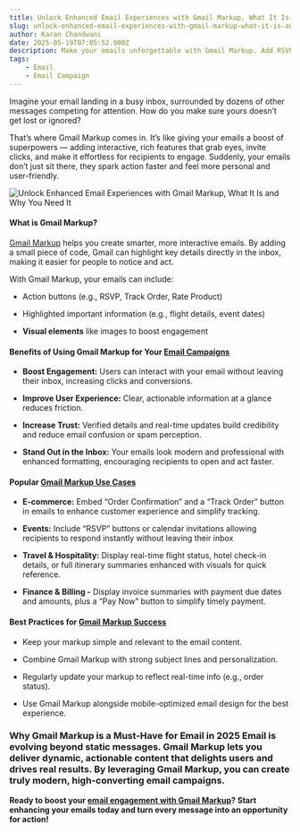 ```yaml
---
title: Unlock Enhanced Email Experiences with Gmail Markup, What It Is and Why You Need It
slug: unlock-enhanced-email-experiences-with-gmail-markup-what-it-is-and-why-you-need-it
author: Karan Chandwani
date: 2025-05-19T07:05:52.000Z
description: Make your emails unforgettable with Gmail Markup. Add RSVP buttons, order tracking & more that invite your readers to act instantly—turning every email into a powerful connection in 2025.
tags:
    - Email
    - Email Campaign
---
```


Imagine your email landing in a busy inbox, surrounded by dozens of other messages competing for attention. How do you make sure yours doesn’t get lost or ignored?

That’s where Gmail Markup comes in. It’s like giving your emails a boost of superpowers — adding interactive, rich features that grab eyes, invite clicks, and make it effortless for recipients to engage. Suddenly, your emails don’t just sit there, they spark action faster and feel more personal and user-friendly.

![Unlock Enhanced Email Experiences with Gmail Markup, What It Is and Why You Need It](/assets/blogs/unlock-enhanced-email-experiences-with-gmail-markup-what-it-is-and-why-you-need-it.png)

#### **What is Gmail Markup?**

[Gmail Markup](https://msg91.com/help/email/What-is-Gmail-Markup-and-How-to-Use-It-) helps you create smarter, more interactive emails. By adding a small piece of code, Gmail can highlight key details directly in the inbox, making it easier for people to notice and act.

With Gmail Markup, your emails can include:

-   Action buttons (e.g., RSVP, Track Order, Rate Product)

-   Highlighted important information (e.g., flight details, event dates)

-   **Visual elements** like images to boost engagement

#### **Benefits of Using Gmail Markup for Your [Email Campaigns](https://msg91.com/in/email)**

-   **Boost Engagement:** Users can interact with your email without leaving their inbox, increasing clicks and conversions.

-   **Improve User Experience:** Clear, actionable information at a glance reduces friction.

-   **Increase Trust:** Verified details and real-time updates build credibility and reduce email confusion or spam perception.

-   **Stand Out in the Inbox:** Your emails look modern and professional with enhanced formatting, encouraging recipients to open and act faster.

#### **Popular [Gmail Markup Use Cases](https://developers.google.com/workspace/gmail/markup/reference)**

-   **E-commerce:** Embed “Order Confirmation” and a “Track Order” button in emails to enhance customer experience and simplify tracking.

-   **Events:** Include “RSVP” buttons or calendar invitations allowing recipients to respond instantly without leaving their inbox

-   **Travel & Hospitality:** Display real-time flight status, hotel check-in details, or full itinerary summaries enhanced with visuals for quick reference.

-   **Finance & Billing \-** Display invoice summaries with payment due dates and amounts, plus a “Pay Now” button to simplify timely payment.

#### **Best Practices for [Gmail Markup Success](https://msg91.com/help/email/What-is-Gmail-Markup-and-How-to-Use-It-)**

-   Keep your markup simple and relevant to the email content.

-   Combine Gmail Markup with strong subject lines and personalization.

-   Regularly update your markup to reflect real-time info (e.g., order status).

-   Use Gmail Markup alongside mobile-optimized email design for the best experience.

### **Why Gmail Markup is a Must-Have for Email in 2025** Email is evolving beyond static messages. Gmail Markup lets you deliver **dynamic, actionable content** that delights users and drives real results. By leveraging Gmail Markup, you can create truly modern, high-converting email campaigns.

**Ready to boost your [email engagement with Gmail Markup](https://msg91.com/in/email)? Start enhancing your emails today and turn every message into an opportunity for action\!**
